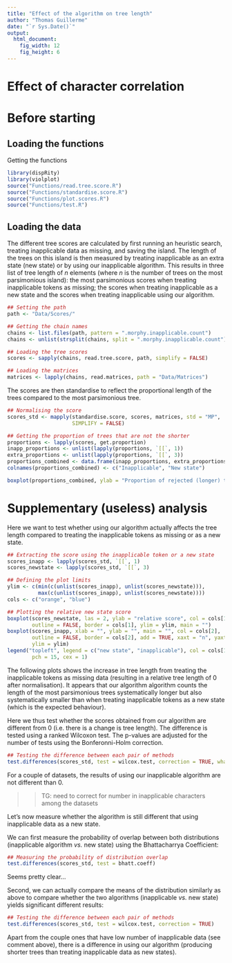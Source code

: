 ```yaml
---
title: "Effect of the algorithm on tree length"
author: "Thomas Guillerme"
date: "`r Sys.Date()`"
output:
  html_document:
    fig_width: 12
    fig_height: 6
---
```


Effect of character correlation
===============

Before starting
===============

Loading the functions
-----------------------------------

Getting the functions

```r
library(dispRity)
library(violplot)
source("Functions/read.tree.score.R")
source("Functions/standardise.score.R")
source("Functions/plot.scores.R")
source("Functions/test.R")
```

Loading the data
-----------------------------------

The different tree scores are calculated by first running an heuristic search, treating inapplicable data as missing, and saving the island.
The length of the trees on this island is then measured by treating inapplicable as an extra state (new state) or by using our inapplicable algorithm.
This results in three list of tree length of _n_ elements (where _n_ is the number of trees on the most parsimonious island): the most parsimonious scores when treating inapplicable tokens as missing; the scores when treating inapplicable as a new state and the scores when treating inapplicable using our algorithm.

```r
## Setting the path
path <- "Data/Scores/"

## Getting the chain names
chains <- list.files(path, pattern = ".morphy.inapplicable.count")
chains <- unlist(strsplit(chains, split = ".morphy.inapplicable.count"))

## Loading the tree scores
scores <- sapply(chains, read.tree.score, path, simplify = FALSE)

## Loading the matrices
matrices <- lapply(chains, read.matrices, path = "Data/Matrices")
```

The scores are then standardise to reflect the proportional length of the trees compared to the most parsimonious tree.

```r
## Normalising the score
scores_std <- mapply(standardise.score, scores, matrices, std = "MP",
                     SIMPLIFY = FALSE)
```


```r
## Getting the proportion of trees that are not the shorter
proportions <- lapply(scores, get.proportion)
inapp_proportions <- unlist(lapply(proportions, `[[`, 1))
extra_proportions <- unlist(lapply(proportions, `[[`, 3))
proportions_combined <- data.frame(inapp_proportions, extra_proportions)
colnames(proportions_combined) <- c("Inapplicable", "New state")
```

```r
boxplot(proportions_combined, ylab = "Proportion of rejected (longer) trees")
```


Supplementary (useless) analysis
===============

Here we want to test whether using our algorithm actually affects the tree length compared to treating the inapplicable tokens as missing or as a new state.

```r
## Extracting the score using the inapplicable token or a new state
scores_inapp <- lapply(scores_std, `[[`, 1)
scores_newstate <- lapply(scores_std, `[[`, 3)

## Defining the plot limits
ylim <- c(min(c(unlist(scores_inapp), unlist(scores_newstate))),
          max(c(unlist(scores_inapp), unlist(scores_newstate))))
cols <- c("orange", "blue")

## Plotting the relative new state score
boxplot(scores_newstate, las = 2, ylab = "relative score", col = cols[1],
        outline = FALSE, border = cols[1], ylim = ylim, main = "")
boxplot(scores_inapp, xlab = "", ylab = "", main = "", col = cols[2],
        outline = FALSE, border = cols[2], add = TRUE, xaxt = "n", yaxt = "n",
        ylim = ylim)
legend("topleft", legend = c("new state", "inapplicable"), col = cols[1:2],
        pch = 15, cex = 1)
```

The following plots shows the increase in tree length from treating the inapplicable tokens as missing data (resulting in a relative tree length of 0 after normalisation).
It appears that our algorithm algorithm counts the length of the most parsimonious trees systematically longer but also systematically smaller than when treating inapplicable tokens as a new state (which is the expected behaviour).

Here we thus test whether the scores obtained from our algorithm are different from 0 (i.e. there is a change is tree length).
The difference is tested using a ranked Wilcoxon test.
The p-values are adjusted for the number of tests using the Bonferonni-Holm correction.

```r
## Testing the difference between each pair of methods
test.differences(scores_std, test = wilcox.test, correction = TRUE, what = 1)
```

For a couple of datasets, the results of using our inapplicable algorithm are not different than 0.

>> TG: need to correct for number in inapplicable characters among the datasets

Let's now measure whether the algorithm is still different that using inapplicable data as a new state.

We can first measure the probability of overlap between both distributions (inapplicable algorithm *vs.* new state) using the Bhattacharrya Coefficient:

```r
## Measuring the probability of distribution overlap
test.differences(scores_std, test = bhatt.coeff)
```
Seems pretty clear...



Second, we can actually compare the means of the distribution similarly as above to compare whether the two algorithms (inapplicable *vs.* new state) yields significant different results:

```r
## Testing the difference between each pair of methods
test.differences(scores_std, test = wilcox.test, correction = TRUE)
```

Apart from the couple ones that have low number of inapplicable data (see comment above), there is a difference in using our algorithm (producing shorter trees than treating inapplicable data as new states).
